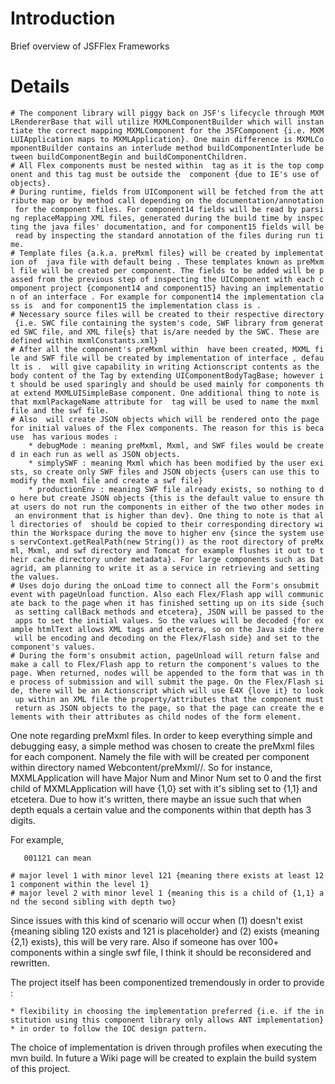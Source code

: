 = Introduction =

Brief overview of JSFFlex Frameworks {{{LifeCycle}}}


= Details =
 # The component library will piggy back on JSF's lifecycle through MXMLRendererBase that will utilize MXMLComponentBuilder which will instantiate the correct mapping MXMLComponent for the JSFComponent {i.e. MXMLUIApplication maps to MXMLApplication}. One main difference is MXMLComponentBuilder contains an interlude method buildComponentInterlude between buildComponentBegin and buildComponentChildren.
 # All Flex components must be nested within <s:mxmlApplication /> tag as it is the top component and this tag must be outside the <h:form /> component {due to IE's use of objects}.
 # During runtime, fields from UIComponent will be fetched from the attribute map or by method call depending on the documentation/annotation for the component files. For component14 fields will be read by parsing replaceMapping XML files, generated during the build time by inspecting the java files' documentation, and for component15 fields will be read by inspecting the standard annotation of the files during run time.
 # Template files {a.k.a. preMxml files} will be created by implementation of {{{_FileManipulatorTaskRunner}}} java file with default being {{{VelocityFileManipulatorTaskRunnerImpl}}}. These templates known as preMxml file will be created per component. The fields to be added will be passed from the previous step of inspecting the UIComponent with each component project {component14 and component15} having an implementation of an interface {{{_AnnotationDocletParser}}}. For example for component14 the implementation class is {{{AnnotationDocletParser14Impl}}} and for component15 the implementation class is {{{AnnotationDocletParser15Impl}}}.
 # Necessary source files will be created to their respective directory {i.e. SWC file containing the system's code, SWF library from generated SWC file, and XML file{s} that is/are needed by the SWC. These are defined within mxmlConstants.xml}
 # After all the component's preMxml within <s:mxmlApplication /> have been created, MXML file and SWF file will be created by implementation of interface {{{_FlexTaskRunner}}}, default is {{{AntFlexTaskRunnerImpl}}}. <s:mxmlScript /> will give capability in writing Actionscript contents as the body content of the Tag by extending UIComponentBodyTagBase; however it should be used sparingly and should be used mainly for components that extend MXMLUISimpleBase component. One additional thing to note is that mxmlPackageName attribute for <s:mxmlApplication /> tag will be used to name the mxml file and the swf file.
 # Also <s:mxmlApplication /> will create JSON objects which will be rendered onto the page for initial values of the Flex components. The reason for this is because <s:mxmlApplication /> has various modes :
     * debugMode : meaning preMxml, Mxml, and SWF files would be created in each run as well as JSON objects.
     * simplySWF : meaning Mxml which has been modified by the user exists, so create only SWF files and JSON objects {users can use this to modify the mxml file and create a swf file}
     * productionEnv : meaning SWF file already exists, so nothing to do here but create JSON objects {this is the default value to ensure that users do not run the components in either of the two other modes in an environment that is higher than dev}. One thing to note is that all directories of {{{Webcontent/swf/*}}} should be copied to their corresponding directory within the Workspace during the move to higher env {since the system uses servContext.getRealPath(new String()) as the root directory of preMxml, Mxml, and swf directory and Tomcat for example flushes it out to their cache directory under metadata}. For large components such as Datagrid, am planning to write it as a service in retrieving and setting the values. 
 # Uses dojo during the onLoad time to connect all the Form's onsubmit event with pageUnload function. Also each Flex/Flash app will communicate back to the page when it has finished setting up on its side {such as setting callBack methods and etcetera}, JSON will be passed to the apps to set the initial values. So the values will be decoded {for example htmlText allows XML tags and etcetera, so on the Java side there will be encoding and decoding on the Flex/Flash side} and set to the component's values.
 # During the form's onsubmit action, pageUnload will return false and make a call to Flex/Flash app to return the component's values to the page. When returned, nodes will be appended to the form that was in the process of submission and will submit the page. On the Flex/Flash side, there will be an Actionscript which will use E4X {love it} to look up within an XML file the property/attributes that the component must return as JSON objects to the page, so that the page can create the elements with their attributes as child nodes of the form element. 

One note regarding preMxml files. In order to keep everything simple and debugging easy, a simple method was chosen to create the preMxml files for each component. Namely the file with {{{<mxmlPackageName>_<Major Num>_<Minor Num>.pre_mxml}}} will be created per component within directory named Webcontent/preMxml/<mxmlPackageName>/. So for instance, MXMLApplication will have Major Num and Minor Num set to 0 and the first child of MXMLApplication will have {1,0} set with it's sibling set to {1,1} and etcetera. Due to how it's written, there maybe an issue such that when depth equals a certain value and the components within that depth has 3 digits.

For example,

    001121 can mean

 # major level 1 with minor level 121 {meaning there exists at least 121 component within the level 1}
 # major level 2 with minor level 1 {meaning this is a child of {1,1} and the second sibling with depth two} 

Since issues with this kind of scenario will occur when (1) doesn't exist {meaning sibling 120 exists and 121 is placeholder} and (2) exists {meaning {2,1} exists}, this will be very rare. Also if someone has over 100+ components within a single swf file, I think it should be reconsidered and rewritten.

The project itself has been componentized tremendously in order to provide :
 * flexibility in choosing the implementation preferred {i.e. if the institution using this component library only allows ANT implementation}
 * in order to follow the IOC design pattern.

The choice of implementation is driven through profiles when executing the mvn build. In future a Wiki page will be created to explain the build system of this project.